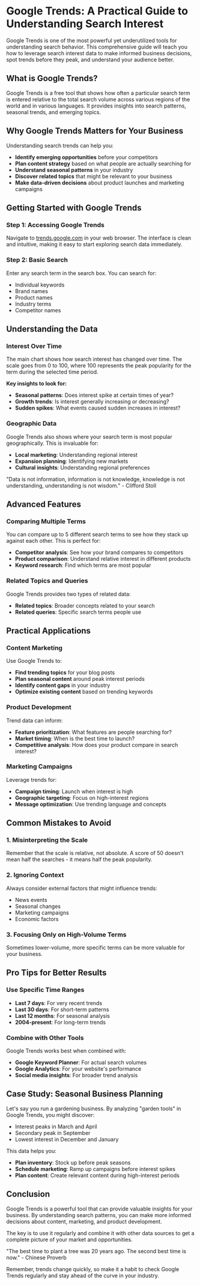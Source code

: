 # Google Trends: A Practical Guide to Understanding Search Interest

Google Trends is one of the most powerful yet underutilized tools for understanding search behavior. This comprehensive guide will teach you how to leverage search interest data to make informed business decisions, spot trends before they peak, and understand your audience better.

## What is Google Trends?

Google Trends is a free tool that shows how often a particular search term is entered relative to the total search volume across various regions of the world and in various languages. It provides insights into search patterns, seasonal trends, and emerging topics.

<ImagePlaceholder variant="hero" />

## Why Google Trends Matters for Your Business

Understanding search trends can help you:

- **Identify emerging opportunities** before your competitors
- **Plan content strategy** based on what people are actually searching for
- **Understand seasonal patterns** in your industry
- **Discover related topics** that might be relevant to your business
- **Make data-driven decisions** about product launches and marketing campaigns

## Getting Started with Google Trends

### Step 1: Accessing Google Trends

Navigate to [trends.google.com](https://trends.google.com) in your web browser. The interface is clean and intuitive, making it easy to start exploring search data immediately.

### Step 2: Basic Search

Enter any search term in the search box. You can search for:
- Individual keywords
- Brand names
- Product names
- Industry terms
- Competitor names

<ImagePlaceholder variant="inline" />

## Understanding the Data

### Interest Over Time

The main chart shows how search interest has changed over time. The scale goes from 0 to 100, where 100 represents the peak popularity for the term during the selected time period.

**Key insights to look for:**
- **Seasonal patterns**: Does interest spike at certain times of year?
- **Growth trends**: Is interest generally increasing or decreasing?
- **Sudden spikes**: What events caused sudden increases in interest?

### Geographic Data

Google Trends also shows where your search term is most popular geographically. This is invaluable for:
- **Local marketing**: Understanding regional interest
- **Expansion planning**: Identifying new markets
- **Cultural insights**: Understanding regional preferences

<PullQuote>
"Data is not information, information is not knowledge, knowledge is not understanding, understanding is not wisdom." - Clifford Stoll
</PullQuote>

## Advanced Features

### Comparing Multiple Terms

You can compare up to 5 different search terms to see how they stack up against each other. This is perfect for:
- **Competitor analysis**: See how your brand compares to competitors
- **Product comparison**: Understand relative interest in different products
- **Keyword research**: Find which terms are most popular

### Related Topics and Queries

Google Trends provides two types of related data:
- **Related topics**: Broader concepts related to your search
- **Related queries**: Specific search terms people use

<ImagePlaceholder variant="wide" />

## Practical Applications

### Content Marketing

Use Google Trends to:
- **Find trending topics** for your blog posts
- **Plan seasonal content** around peak interest periods
- **Identify content gaps** in your industry
- **Optimize existing content** based on trending keywords

### Product Development

Trend data can inform:
- **Feature prioritization**: What features are people searching for?
- **Market timing**: When is the best time to launch?
- **Competitive analysis**: How does your product compare in search interest?

### Marketing Campaigns

Leverage trends for:
- **Campaign timing**: Launch when interest is high
- **Geographic targeting**: Focus on high-interest regions
- **Message optimization**: Use trending language and concepts

## Common Mistakes to Avoid

### 1. Misinterpreting the Scale

Remember that the scale is relative, not absolute. A score of 50 doesn't mean half the searches - it means half the peak popularity.

### 2. Ignoring Context

Always consider external factors that might influence trends:
- News events
- Seasonal changes
- Marketing campaigns
- Economic factors

### 3. Focusing Only on High-Volume Terms

Sometimes lower-volume, more specific terms can be more valuable for your business.

## Pro Tips for Better Results

### Use Specific Time Ranges

- **Last 7 days**: For very recent trends
- **Last 30 days**: For short-term patterns
- **Last 12 months**: For seasonal analysis
- **2004-present**: For long-term trends

### Combine with Other Tools

Google Trends works best when combined with:
- **Google Keyword Planner**: For actual search volumes
- **Google Analytics**: For your website's performance
- **Social media insights**: For broader trend analysis

<ImagePlaceholder variant="inline" />

## Case Study: Seasonal Business Planning

Let's say you run a gardening business. By analyzing "garden tools" in Google Trends, you might discover:

- Interest peaks in March and April
- Secondary peak in September
- Lowest interest in December and January

This data helps you:
- **Plan inventory**: Stock up before peak seasons
- **Schedule marketing**: Ramp up campaigns before interest spikes
- **Plan content**: Create relevant content during high-interest periods

## Conclusion

Google Trends is a powerful tool that can provide valuable insights for your business. By understanding search patterns, you can make more informed decisions about content, marketing, and product development.

The key is to use it regularly and combine it with other data sources to get a complete picture of your market and opportunities.

<PullQuote>
"The best time to plant a tree was 20 years ago. The second best time is now." - Chinese Proverb
</PullQuote>

Remember, trends change quickly, so make it a habit to check Google Trends regularly and stay ahead of the curve in your industry.

